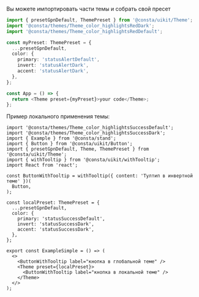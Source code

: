 
Вы можете импортировать части темы и собрать свой пресет

```ts
import { presetGpnDefault, ThemePreset } from '@consta/uikit/Theme';
import '@consta/themes/Theme_color_highlightsRedDark';
import '@consta/themes/Theme_color_highlightsRedDefault';

const myPreset: ThemePreset = {
  ...presetGpnDefault,
  color: {
    primary: 'statusAlertDefault',
    invert: 'statusAlertDark',
    accent: 'statusAlertDark',
  },
};

const App = () => {
  return <Theme preset={myPreset}>your code</Theme>;
};
```

Пример локального применения темы:

```tsx
import '@consta/themes/Theme_color_highlightsSuccessDefault';
import '@consta/themes/Theme_color_highlightsSuccessDark';
import { Example } from '@consta/stand';
import { Button } from '@consta/uikit/Button';
import { presetGpnDefault, Theme, ThemePreset } from '@consta/uikit/Theme';
import { withTooltip } from '@consta/uikit/withTooltip';
import React from 'react';

const ButtonWithTooltip = withTooltip({ content: 'Тултип в инвертной теме' })(
  Button,
);

const localPreset: ThemePreset = {
  ...presetGpnDefault,
  color: {
    primary: 'statusSuccessDefault',
    invert: 'statusSuccessDark',
    accent: 'statusSuccessDark',
  },
};

export const ExampleSimple = () => (
  <>
    <ButtonWithTooltip label="кнопка в глобальной теме" />
    <Theme preset={localPreset}>
      <ButtonWithTooltip label="кнопка в локальной теме" />
    </Theme>
  </>
);
```

<ExampleSimple />
